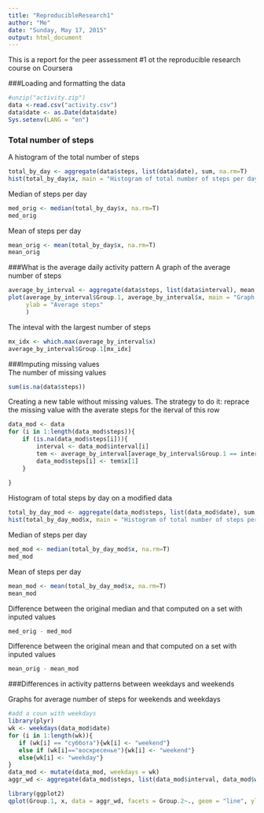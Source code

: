 ```yaml
---
title: "ReproducibleResearch1"
author: "Me"
date: "Sunday, May 17, 2015"
output: html_document
---
```

This is a report for the peer assessment #1 ot the reproducible research course on Coursera  

###Loading and formatting the data

```r
#unzip("activity.zip")
data <-read.csv("activity.csv")
data$date <- as.Date(data$date)
Sys.setenv(LANG = "en")

```


### Total number of steps

A histogram of the total number of steps

```r
total_by_day <- aggregate(data$steps, list(data$date), sum, na.rm=T)
hist(total_by_day$x, main = "Histogram of total number of steps per day", col = "purple", xlab = "Steps per day")

```
Median of steps per day
```r
med_orig <- median(total_by_day$x, na.rm=T)
med_orig
```
Mean of steps per day
```r
mean_orig <- mean(total_by_day$x, na.rm=T)
mean_orig
```
###What is the average daily activity pattern
A graph of the average number of steps  
```r
average_by_interval <- aggregate(data$steps, list(data$interval), mean, na.rm=T)
plot(average_by_interval$Group.1, average_by_interval$x, main = "Graph of average number of steps per interval", type = "l", col = "purple", xlab = "Interval",
     ylab = "Average steps"
     )

```

The inteval with the largest number of steps  

```r
mx_idx <- which.max(average_by_interval$x)
average_by_interval$Group.1[mx_idx]
```

###Imputing missing values  
The number of missing values  
```r
sum(is.na(data$steps))
```

Creating a new table without missing values. The strategy to do it: reprace the missing value with the averate steps for the iterval of this row
```r
data_mod <- data
for (i in 1:length(data_mod$steps)){
    if (is.na(data_mod$steps[i])){
        interval <- data_mod$interval[i]
        tem <- average_by_interval[average_by_interval$Group.1 == interval,]
        data_mod$steps[i] <- tem$x[1] 
    }
    
}
```

Histogram of total steps by day on a modified data
```r
total_by_day_mod <- aggregate(data_mod$steps, list(data_mod$date), sum, na.rm=T)
hist(total_by_day_mod$x, main = "Histogram of total number of steps per day (with imputed values)", col = "orange", xlab = "Steps per day")
```

Median of steps per day
```r
med_mod <- median(total_by_day_mod$x, na.rm=T)
med_mod
```

Mean of steps per day
```r
mean_mod <- mean(total_by_day_mod$x, na.rm=T)
mean_mod
```

Difference between the original median and that computed on a set with inputed values
```r
med_orig - med_mod
```


Difference between the original mean and that computed on a set with inputed values
```r
mean_orig - mean_mod
```

###Differences in activity patterns between weekdays and weekends

Graphs for average number of steps for weekends and weekdays

```r
#add a coun with weekdays
library(plyr)
wk <- weekdays(data_mod$date)
for (i in 1:length(wk)){
   if (wk[i] == "суббота"){wk[i] <- "weekend"}
   else if (wk[i]=="воскресенье"){wk[i] <- "weekend"}
   else{wk[i] <- "weekday"}
}
data_mod <- mutate(data_mod, weekdays = wk)
aggr_wd <- aggregate(data_mod$steps, list(data_mod$interval, data_mod$weekday), mean)

library(ggplot2)
qplot(Group.1, x, data = aggr_wd, facets = Group.2~., geom = "line", ylab = "Average steps", xlab = "Interval")


```
